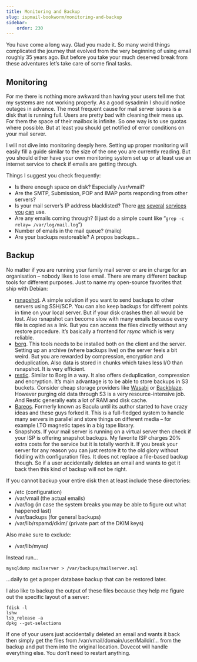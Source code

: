 ```yaml
---
title: Monitoring and Backup
slug: ispmail-bookworm/monitoring-and-backup
sidebar:
    order: 230
---
```


You have come a long way. Glad you made it. So many weird things complicated the journey that evolved from the very beginning of using email roughly 35 years ago. But before you take your much deserved break from these adventures let’s take care of some final tasks.

## Monitoring

For me there is nothing more awkward than having your users tell me that my systems are not working properly. As a good sysadmin I should notice outages in advance. The most frequent cause for mail server issues is a disk that is running full. Users are pretty bad with cleaning their mess up. For them the space of their mailbox is infinite. So one way is to use quotas where possible. But at least you should get notified of error conditions on your mail server.

I will not dive into monitoring deeply here. Setting up proper monitoring will easily fill a guide similar to the size of the one you are currently reading. But you should either have your own monitoring system set up or at least use an internet service to check if emails are getting through.

Things I suggest you check frequently:

- Is there enough space on disk? Especially /var/vmail?
- Are the SMTP, Submission, POP and IMAP ports responding from other servers?
- Is your mail server’s IP address blacklisted? There [are](http://rbl-check.org/) [several](https://www.debouncer.com/blacklistlookup) [services](https://mxtoolbox.com/blacklists.aspx) [you](https://www.dnsbl.info/) [can](https://dnschecker.org/ip-blacklist-checker.php) use.
- Are any emails coming through? (I just do a simple count like “`grep -c relay= /var/log/mail.log`“)
- Number of emails in the mail queue? (mailq)
- Are your backups restoreable? A propos backups…

## Backup

No matter if you are running your family mail server or are in charge for an organisation – nobody likes to lose email. There are many different backup tools for different purposes. Just to name my open-source favorites that ship with Debian:

- [rsnapshot](https://rsnapshot.org/). A simple solution if you want to send backups to other servers using SSH/SCP. You can also keep backups for different points in time on your local server. But if your disk crashes then all would be lost. Also rsnapshot can become slow with many emails because every file is copied as a link. But you can access the files directly without any restore procedure. It’s basically a frontend for _rsync_ which is very reliable.
- [borg](https://borgbackup.readthedocs.io/en/stable/). This tools needs to be installed both on the client and the server. Setting up an archive (where backups live) on the server feels a bit weird. But you are rewarded by compression, encryption and deduplication. Also data is stored in chunks which takes less I/O than rsnapshot. It is very efficient.
- [restic](https://restic.net/). Similar to Borg in a way. It also offers deduplication, compression and encryption. It’s main advantage is to be able to store backups in S3 buckets. Consider cheap storage providers like [Wasabi](https://wasabi.com/cloud-storage-pricing/) or [Backblaze](https://www.backblaze.com/). However purging old data through S3 is a very resource-intensive job. And Restic generally eats a lot of RAM and disk cache.
- [Bareos](https://www.bareos.org/). Formerly known as Bacula until its author started to have crazy ideas and these guys forked it. This is a full-fledged system to handle many servers in parallel and store things on different media – for example LTO magnetic tapes in a big tape library.
- Snapshots. If your mail server is running on a virtual server then check if your ISP is offering snapshot backups. My favorite ISP charges 20% extra costs for the service but it is totally worth it. If you break your server for any reason you can just restore it to the old glory without fiddling with configuration files. It does not replace a file-based backup though. So if a user accidentally deletes an email and wants to get it back then this kind of backup will not be right.

If you cannot backup your entire disk then at least include these directories:

- /etc (configuration)
- /var/vmail (the actual emails)
- /var/log (in case the system breaks you may be able to figure out what happened last)
- /var/backups (for general backups)
- /var/lib/rspamd/dkim/ (private part of the DKIM keys)

Also make sure to exclude:

- /var/lib/mysql

Instead run…
```
mysqldump mailserver > /var/backups/mailserver.sql
```
…daily to get a proper database backup that can be restored later.

I also like to backup the output of these files because they help me figure out the specific layout of a server:
```
fdisk -l  
lshw  
lsb_release -a  
dpkg --get-selections
```
If one of your users just accidentally deleted an email and wants it back then simply get the files from /var/vmail/domain/user/Maildir/… from the backup and put them into the original location. Dovecot will handle everything else. You don’t need to restart anything.